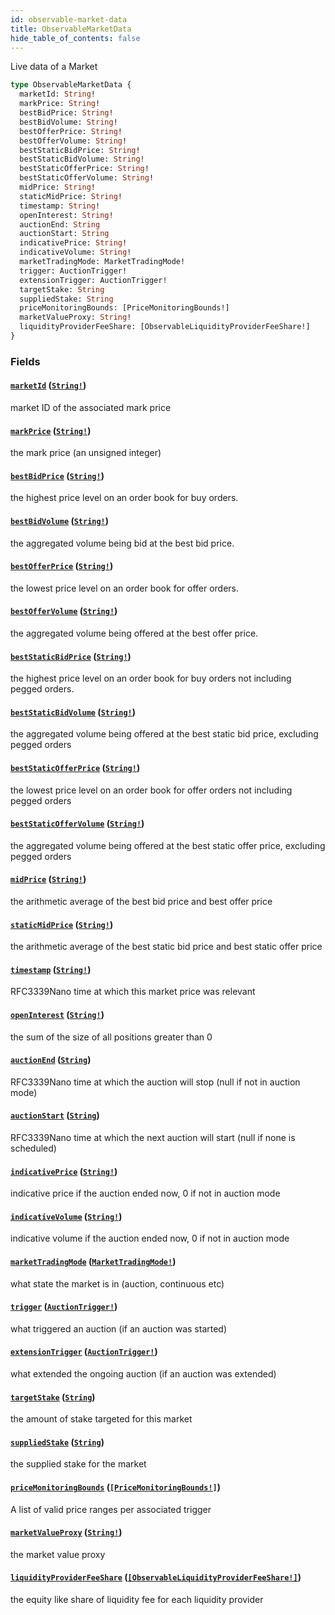 ```yaml
---
id: observable-market-data
title: ObservableMarketData
hide_table_of_contents: false
---
```



Live data of a Market

```graphql
type ObservableMarketData {
  marketId: String!
  markPrice: String!
  bestBidPrice: String!
  bestBidVolume: String!
  bestOfferPrice: String!
  bestOfferVolume: String!
  bestStaticBidPrice: String!
  bestStaticBidVolume: String!
  bestStaticOfferPrice: String!
  bestStaticOfferVolume: String!
  midPrice: String!
  staticMidPrice: String!
  timestamp: String!
  openInterest: String!
  auctionEnd: String
  auctionStart: String
  indicativePrice: String!
  indicativeVolume: String!
  marketTradingMode: MarketTradingMode!
  trigger: AuctionTrigger!
  extensionTrigger: AuctionTrigger!
  targetStake: String
  suppliedStake: String
  priceMonitoringBounds: [PriceMonitoringBounds!]
  marketValueProxy: String!
  liquidityProviderFeeShare: [ObservableLiquidityProviderFeeShare!]
}
```


### Fields

#### [`marketId`](#) ([`String!`](/docs/testnet/graphql/scalars/string))

market ID of the associated mark price


#### [`markPrice`](#) ([`String!`](/docs/testnet/graphql/scalars/string))

the mark price (an unsigned integer)


#### [`bestBidPrice`](#) ([`String!`](/docs/testnet/graphql/scalars/string))

the highest price level on an order book for buy orders.


#### [`bestBidVolume`](#) ([`String!`](/docs/testnet/graphql/scalars/string))

the aggregated volume being bid at the best bid price.


#### [`bestOfferPrice`](#) ([`String!`](/docs/testnet/graphql/scalars/string))

the lowest price level on an order book for offer orders.


#### [`bestOfferVolume`](#) ([`String!`](/docs/testnet/graphql/scalars/string))

the aggregated volume being offered at the best offer price.


#### [`bestStaticBidPrice`](#) ([`String!`](/docs/testnet/graphql/scalars/string))

the highest price level on an order book for buy orders not including pegged orders.


#### [`bestStaticBidVolume`](#) ([`String!`](/docs/testnet/graphql/scalars/string))

the aggregated volume being offered at the best static bid price, excluding pegged orders


#### [`bestStaticOfferPrice`](#) ([`String!`](/docs/testnet/graphql/scalars/string))

the lowest price level on an order book for offer orders not including pegged orders


#### [`bestStaticOfferVolume`](#) ([`String!`](/docs/testnet/graphql/scalars/string))

the aggregated volume being offered at the best static offer price, excluding pegged orders


#### [`midPrice`](#) ([`String!`](/docs/testnet/graphql/scalars/string))

the arithmetic average of the best bid price and best offer price


#### [`staticMidPrice`](#) ([`String!`](/docs/testnet/graphql/scalars/string))

the arithmetic average of the best static bid price and best static offer price


#### [`timestamp`](#) ([`String!`](/docs/testnet/graphql/scalars/string))

RFC3339Nano time at which this market price was relevant


#### [`openInterest`](#) ([`String!`](/docs/testnet/graphql/scalars/string))

the sum of the size of all positions greater than 0


#### [`auctionEnd`](#) ([`String`](/docs/testnet/graphql/scalars/string))

RFC3339Nano time at which the auction will stop (null if not in auction mode)


#### [`auctionStart`](#) ([`String`](/docs/testnet/graphql/scalars/string))

RFC3339Nano time at which the next auction will start (null if none is scheduled)


#### [`indicativePrice`](#) ([`String!`](/docs/testnet/graphql/scalars/string))

indicative price if the auction ended now, 0 if not in auction mode


#### [`indicativeVolume`](#) ([`String!`](/docs/testnet/graphql/scalars/string))

indicative volume if the auction ended now, 0 if not in auction mode


#### [`marketTradingMode`](#) ([`MarketTradingMode!`](/docs/testnet/graphql/enums/market-trading-mode))

what state the market is in (auction, continuous etc)


#### [`trigger`](#) ([`AuctionTrigger!`](/docs/testnet/graphql/enums/auction-trigger))

what triggered an auction (if an auction was started)


#### [`extensionTrigger`](#) ([`AuctionTrigger!`](/docs/testnet/graphql/enums/auction-trigger))

what extended the ongoing auction (if an auction was extended)


#### [`targetStake`](#) ([`String`](/docs/testnet/graphql/scalars/string))

the amount of stake targeted for this market


#### [`suppliedStake`](#) ([`String`](/docs/testnet/graphql/scalars/string))

the supplied stake for the market


#### [`priceMonitoringBounds`](#) ([`[PriceMonitoringBounds!]`](/docs/testnet/graphql/objects/price-monitoring-bounds))

A list of valid price ranges per associated trigger


#### [`marketValueProxy`](#) ([`String!`](/docs/testnet/graphql/scalars/string))

the market value proxy


#### [`liquidityProviderFeeShare`](#) ([`[ObservableLiquidityProviderFeeShare!]`](/docs/testnet/graphql/objects/observable-liquidity-provider-fee-share))

the equity like share of liquidity fee for each liquidity provider




